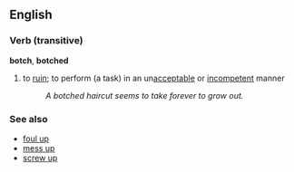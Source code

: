 ==English==

===Verb (transitive)===
'''botch''', '''botched'''
#to [[ruin]]; to perform (a task) in an un[[accept]]able or [[incompetent]] manner
#:''A botched haircut seems to take forever to grow out.''
===See also===
*[[foul up]]
*[[mess up]]
*[[screw up]]
